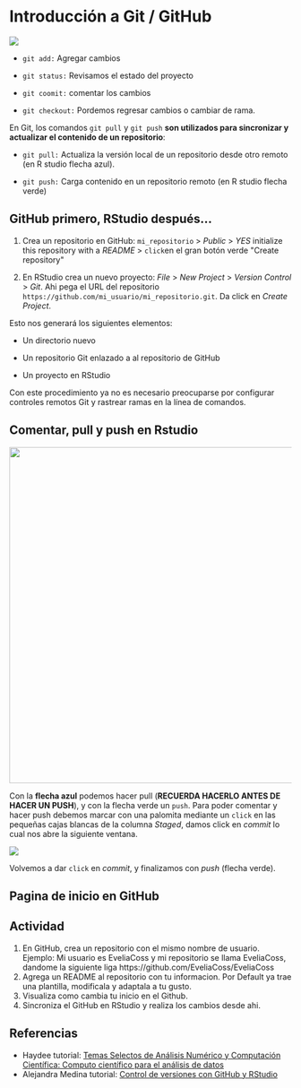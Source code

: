 # Introducción a Git / GitHub 

[![](https://neurathsboat.blog/post/git-intro/featured.png)](https://neurathsboat.blog/post/git-intro/)

-   `git add:` Agregar cambios

-   `git status:` Revisamos el estado del proyecto

-   `git coomit:` comentar los cambios

-   `git checkout:` Pordemos regresar cambios o cambiar de rama.

En Git, los comandos `git pull` y `git push` **son utilizados para sincronizar y actualizar el contenido de un repositorio**: 

-   `git pull:` Actualiza la versión local de un repositorio desde otro remoto (en R studio flecha azul).

-   `git push:` Carga contenido en un repositorio remoto (en R studio flecha verde)

##  GitHub primero, RStudio después...

1.  Crea un repositorio en GitHub: `mi_repositorio` \> *Public* \> *YES* initialize this repository with a *README* \> `click`en el gran botón verde \"Create repository\"

2.  En RStudio crea un nuevo proyecto: *File* \> *New Project* \> *Version Control* \> *Git*. Ahi pega el URL del repositorio `https://github.com/mi_usuario/mi_repositorio.git`. Da click en *Create Project*.

Esto nos generará los siguientes elementos:

-   Un directorio nuevo

-   Un repositorio Git enlazado a al repositorio de GitHub

-   Un proyecto en RStudio

Con este procedimiento ya no es necesario preocuparse por configurar controles remotos Git y rastrear ramas en la línea de comandos.

## Comentar, pull y push en Rstudio

[![](https://comunidadbioinfo.github.io/cdsb2023/img/gitrstudio_comment.png){width="600"}](https://comunidadbioinfo.github.io/cdsb2023/control-de-versiones-con-github-y-rstudio.html)

Con la **flecha azul** podemos hacer pull (**RECUERDA HACERLO ANTES DE HACER UN PUSH**), y con la flecha verde un `push`. Para poder comentar y hacer push debemos marcar con una palomita mediante un `click` en las pequeñas cajas blancas de la columna *Staged*, damos click en *commit* lo cual nos abre la siguiente ventana.

![](https://comunidadbioinfo.github.io/cdsb2023/img/gitrstudio_push.png)

Volvemos a dar `click` en *commit*, y finalizamos con *push* (flecha verde).

## Pagina de inicio en GitHub

::: callout-note
## Actividad

1.  En GitHub, crea un repositorio con el mismo nombre de usuario. Ejemplo: Mi usuario es EveliaCoss y mi repositorio se llama EveliaCoss, dandome la siguiente liga https://github.com/EveliaCoss/EveliaCoss
2.  Agrega un README al repositorio con tu informacion. Por Default ya trae una plantilla, modificala y adaptala a tu gusto.
3.  Visualiza como cambia tu inicio en el Github.
4.  Sincroniza el GitHub en RStudio y realiza los cambios desde ahi.
:::

## Referencias

-   Haydee tutorial: [Temas Selectos de Análisis Numérico y Computación Científica: Computo científico para el análisis de datos](https://haydeeperuyero.github.io/Computo_Cientifico/)
-   Alejandra Medina tutorial: [Control de versiones con GitHub y RStudio](https://comunidadbioinfo.github.io/cdsb2023/control-de-versiones-con-github-y-rstudio.html)
